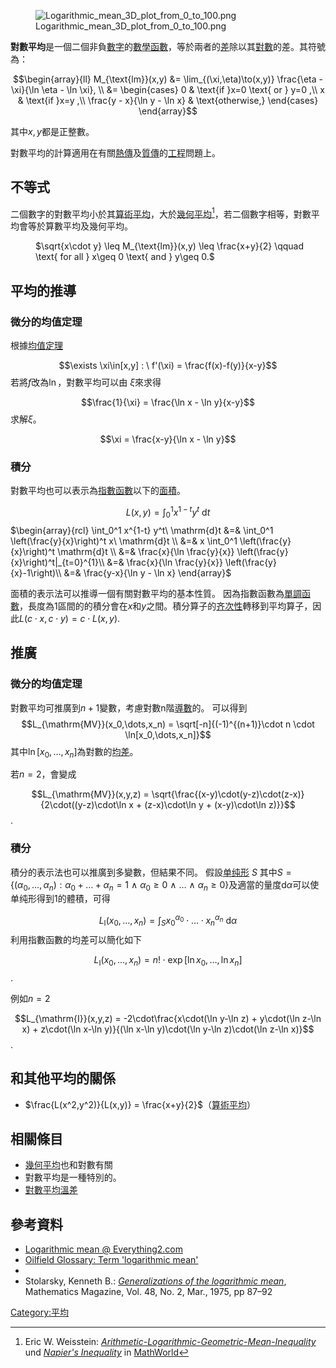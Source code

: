 {{Refimprove|date=2016年1月}}

[[Image:Logarithmic_mean_3D_plot_from_0_to_100.png|thumb]]

'''對數平均'''是一個二個非負[[數字|數字]]的[[數學函數|數學函數]]，等於兩者的[[差|差]]除以其[[對數|對數]]的差。其符號為：
:<math>
\begin{array}{ll}
M_{\text{lm}}(x,y)
&=
\lim_{(\xi,\eta)\to(x,y)} \frac{\eta - \xi}{\ln \eta - \ln \xi},
\\
&=
\begin{cases}
0 & \text{if }x=0 \text{ or } y=0 ,\\
x & \text{if }x=y ,\\
\frac{y - x}{\ln y - \ln x} & \text{otherwise,}
\end{cases}
\end{array}
</math>

其中<math>x, y</math>都是正整數。

對數平均的計算適用在有關[[熱傳|熱傳]]及[[質傳|質傳]]的[[工程|工程]]問題上。

==不等式==
二個數字的對數平均小於其[[算術平均|算術平均]]，大於[[幾何平均|幾何平均]]<ref>Eric W. Weisstein: [http://mathworld.wolfram.com/Arithmetic-Logarithmic-GeometricMeanInequality.html ''Arithmetic-Logarithmic-Geometric-Mean-Inequality''] {{Wayback|url=http://mathworld.wolfram.com/Arithmetic-Logarithmic-GeometricMeanInequality.html |date=20200319000404 }} und [http://mathworld.wolfram.com/NapiersInequality.html ''Napier's Inequality''] {{Wayback|url=http://mathworld.wolfram.com/NapiersInequality.html |date=20190816073326 }} in [[MathWorld|MathWorld]]</ref>，若二個數字相等，對數平均會等於算數平均及幾何平均。

: <math> \sqrt{x\cdot y} \leq M_{\text{lm}}(x,y) \leq \frac{x+y}{2} \qquad \text{ for all } x\geq 0 \text{ and } y\geq 0.</math>

==平均的推導==
=== 微分的均值定理===
根據[[均值定理|均值定理]]
:<math> \exists \xi\in[x,y] : \ f'(\xi) = \frac{f(x)-f(y)}{x-y} </math>
若將<math>f</math>改為<math>\ln</math>，對數平均可以由 <math>\xi</math>來求得
:<math> \frac{1}{\xi} = \frac{\ln x - \ln y}{x-y} </math>
求解<math>\xi</math>。
:<math> \xi = \frac{x-y}{\ln x - \ln y} </math>

=== 積分 ===
對數平均也可以表示為[[指數函數|指數函數]]以下的[[面積|面積]]。
:<math>L(x,y) = \int_0^1 x^{1-t} y^t\ \mathrm{d}t</math>
<math>\begin{array}{rcl}
    \int_0^1 x^{1-t} y^t\ \mathrm{d}t
&=& \int_0^1 \left(\frac{y}{x}\right)^t x\ \mathrm{d}t \\
&=& x \int_0^1 \left(\frac{y}{x}\right)^t \mathrm{d}t \\
&=& \frac{x}{\ln \frac{y}{x}} \left(\frac{y}{x}\right)^t|_{t=0}^{1}\\
&=& \frac{x}{\ln \frac{y}{x}} \left(\frac{y}{x}-1\right)\\
&=& \frac{y-x}{\ln y - \ln x}

\end{array}</math>

面積的表示法可以推導一個有關對數平均的基本性質。
因為指數函數為[[單調函數|單調函數]]，長度為1區間的的積分會在<math>x</math>和<math>y</math>之間。積分算子的[[齐次函数|齐次性]]轉移到平均算子，因此<math>L(c\cdot x, c\cdot y) = c\cdot L(x,y)</math>.

== 推廣 ==
=== 微分的均值定理===
對數平均可推廣到<math>n+1</math>變數，考慮對數n階[[導數|導數]]的{{le|均差中值定理|mean value theorem (divided differences)}}。
可以得到:<math>L_{\mathrm{MV}}(x_0,\dots,x_n) = \sqrt[-n]{(-1)^{(n+1)}\cdot n \cdot \ln[x_0,\dots,x_n]}</math>
其中<math>\ln[x_0,\dots,x_n]</math>為對數的[[均差|均差]]。

若<math>n=2</math>，會變成
:<math>L_{\mathrm{MV}}(x,y,z) = \sqrt{\frac{(x-y)\cdot(y-z)\cdot(z-x)}{2\cdot((y-z)\cdot\ln x + (z-x)\cdot\ln y + (x-y)\cdot\ln z)}}</math>.

=== 積分 ===
積分的表示法也可以推廣到多變數，但結果不同。
假設[[单纯形|单纯形]] <math>S</math>
其中<math>S = \{(\alpha_0,\dots,\alpha_n) : \alpha_0+\dots+\alpha_n=1\ \land\ \alpha_0\ge0\ \land\ \dots\ \land\ \alpha_n\ge0\}</math>及適當的量度<math>\mathrm{d}\alpha</math>可以使单纯形得到1的體積，可得
:<math>L_{\mathrm{I}}(x_0,\dots,x_n) = \int_S x_0^{\alpha_0}\cdot\dots\cdot x_n^{\alpha_n}\ \mathrm{d}\alpha</math>
利用指數函數的均差可以簡化如下
:<math>L_{\mathrm{I}}(x_0,\dots,x_n) = n!\cdot\exp[\ln x_0, \dots, \ln x_n]</math>.

例如<math>n=2</math>
:<math>L_{\mathrm{I}}(x,y,z) = -2\cdot\frac{x\cdot(\ln y-\ln z) + y\cdot(\ln z-\ln x) + z\cdot(\ln x-\ln y)}{(\ln x-\ln y)\cdot(\ln y-\ln z)\cdot(\ln z-\ln x)}</math>.
<!-- :<math>L_{\mathrm{I}}(x,y,z) = 2\cdot\left(\frac{x}{(\ln x-\ln y)\cdot(\ln x-\ln z)} + \frac{y}{(\ln y-\ln x)\cdot(\ln y-\ln z)} + \frac{z}{(\ln z-\ln x)\cdot(\ln z-\ln y)}\right)</math>. -->

== 和其他平均的關係 ==
* <math>\frac{L(x^2,y^2)}{L(x,y)} = \frac{x+y}{2}</math>（[[算術平均|算術平均]]）

== 相關條目 ==
* [[幾何平均|幾何平均]]也和對數有關
* 對數平均是一種特別的{{le|Stolarsky平均|Stolarsky mean}}。
* [[對數平均溫差|對數平均溫差]]

== 參考資料 ==
{{reflist}}
*[http://www.everything2.com/index.pl?node_id=801020 Logarithmic mean @ Everything2.com] {{Wayback|url=http://www.everything2.com/index.pl?node_id=801020 |date=20210309163932 }}
*[https://web.archive.org/web/20060215011645/http://jipam-old.vu.edu.au/v4n4/088_03.html Oilfield Glossary: Term 'logarithmic mean']
* {{mathworld|Arithmetic-Logarithmic-GeometricMeanInequality|Arithmetic-Logarithmic-Geometric-Mean Inequality}}
* Stolarsky, Kenneth B.: ''[http://links.jstor.org/sici?sici=0025-570X%28197503%2948%3A2%3C87%3AGOTLM%3E2.0.CO%3B2-6  Generalizations of the logarithmic mean]'', Mathematics Magazine, Vol. 48, No. 2, Mar., 1975, pp 87–92

[[Category:平均|Category:平均]]